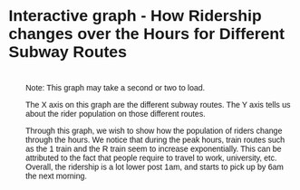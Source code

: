 # Interactive graph - How Ridership changes over the Hours for Different Subway Routes 

<style>
  * {
    font-family: sans-serif;
  }
</style> 

<div >
  <h1 id="clock"></h1>
</div>

<div id="plot" style="padding-left: 30px;">
</div>

<div style="padding-left: 30px;">
  <p></p>
  Note: This graph may take a second or two to load. 
  
  The X axis on this graph are the different subway routes. The Y axis tells us about the rider population on those different routes. 
  
  Through this graph, we wish to show how the population of riders change through the hours. We notice that during the peak hours, train routes such as the 1 train and the R train seem to increase exponentially. This can be attributed to the fact that people require to travel to work, university, etc. Overall, the ridership is a lot lower post 1am, and starts to pick up by 6am the next morning. 
</div>

<script src="https://cdn.jsdelivr.net/npm/d3@7"></script>
<script src="scripts/myscript.js"></script>
